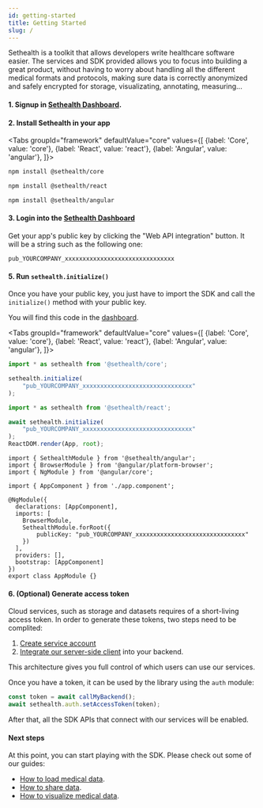```yaml
---
id: getting-started
title: Getting Started
slug: /
---
```


Sethealth is a toolkit that allows developers write healthcare software easier. The services and SDK provided allows you to focus into building a great product, without having to worry about handling all the different medical formats and protocols, making sure data is correctly anonymized and safely encrypted for storage, visualizating, annotating, measuring...

#### 1. Signup in [Sethealth Dashboard](https://dashboard.set.health/admin/dashboard).

#### 2. Install Sethealth in your app

<Tabs
groupId="framework"
defaultValue="core"
values={[
    {label: 'Core', value: 'core'},
    {label: 'React', value: 'react'},
    {label: 'Angular', value: 'angular'},
]}>
<TabItem value="core">

```bash
npm install @sethealth/core
```

</TabItem>

<TabItem value="react">

```bash
npm install @sethealth/react
```

</TabItem>

<TabItem value="angular">

```bash
npm install @sethealth/angular
```

</TabItem>
</Tabs>


#### 3. Login into the [Sethealth Dashboard](https://dashboard.set.health)

Get your app's public key by clicking the "Web API integration" button.
It will be a string such as the following one:

```
pub_YOURCOMPANY_xxxxxxxxxxxxxxxxxxxxxxxxxxxxxxx
```


#### 5. Run `sethealth.initialize()`

Once you have your public key, you just have to import the SDK and call the `initialize()`
method with your public key.

You will find this code in the [dashboard](https://dashboard.set.health/admin/dashboard).

<Tabs
groupId="framework"
defaultValue="core"
values={[
    {label: 'Core', value: 'core'},
    {label: 'React', value: 'react'},
    {label: 'Angular', value: 'angular'},
]}>
<TabItem value="core">

```ts
import * as sethealth from '@sethealth/core';

sethealth.initialize(
    "pub_YOURCOMPANY_xxxxxxxxxxxxxxxxxxxxxxxxxxxxxxx"
);
```

</TabItem>

<TabItem value="react">

```ts
import * as sethealth from '@sethealth/react';

await sethealth.initialize(
    "pub_YOURCOMPANY_xxxxxxxxxxxxxxxxxxxxxxxxxxxxxxx"
);
ReactDOM.render(App, root);
```

</TabItem>

<TabItem value="angular">

```tsx
import { SethealthModule } from '@sethealth/angular';
import { BrowserModule } from '@angular/platform-browser';
import { NgModule } from '@angular/core';

import { AppComponent } from './app.component';

@NgModule({
  declarations: [AppComponent],
  imports: [
    BrowserModule,
    SethealthModule.forRoot({
        publicKey: "pub_YOURCOMPANY_xxxxxxxxxxxxxxxxxxxxxxxxxxxxxxx"
    })
  ],
  providers: [],
  bootstrap: [AppComponent]
})
export class AppModule {}
```

</TabItem>
</Tabs>

#### 6. (Optional) Generate access token

Cloud services, such as storage and datasets requires of a short-living access token.
In order to generate these tokens, two steps need to be complited:

1. [Create service account](dashboard/service-account#create-a-service-account)
2. [Integrate our server-side client](dashboard/service-account#using-service-account) into your backend.

This architecture gives you full control of which users can use our services.

Once you have a token, it can be used by the library using the `auth` module:

```ts
const token = await callMyBackend();
await sethealth.auth.setAccessToken(token);
```

After that, all the SDK APIs that connect with our services will be enabled.

#### Next steps

At this point, you can start playing with the SDK. Please check out some of our guides:

- [How to load medical data](guides/loading-medical-data).
- [How to share data](guides/sharing-data).
- [How to visualize medical data](guides/visualize-tomography).
